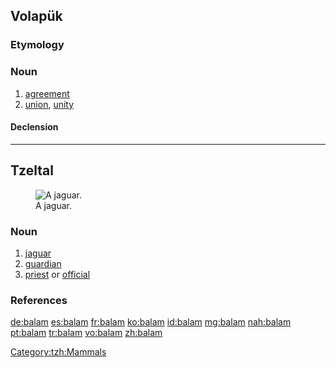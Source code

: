 {{also|bālam|bālām}}
==Volapük==

===Etymology===
{{suffix|bal|am|lang=vo}}

===Noun===
{{vo-noun}}

# [[agreement]]
# [[union]], [[unity]]

====Declension====
{{vo-decl-noun}}

----

==Tzeltal==
[[Image:Standing jaguar.jpg|thumb|right|A jaguar.]]

===Noun===
{{tzh-noun}}

# [[jaguar]]
# [[guardian]]
# [[priest]] or [[official]]

===References===

[[Category:tzh:Mammals]]

[[de:balam]]
[[es:balam]]
[[fr:balam]]
[[ko:balam]]
[[id:balam]]
[[mg:balam]]
[[nah:balam]]
[[pt:balam]]
[[tr:balam]]
[[vo:balam]]
[[zh:balam]]